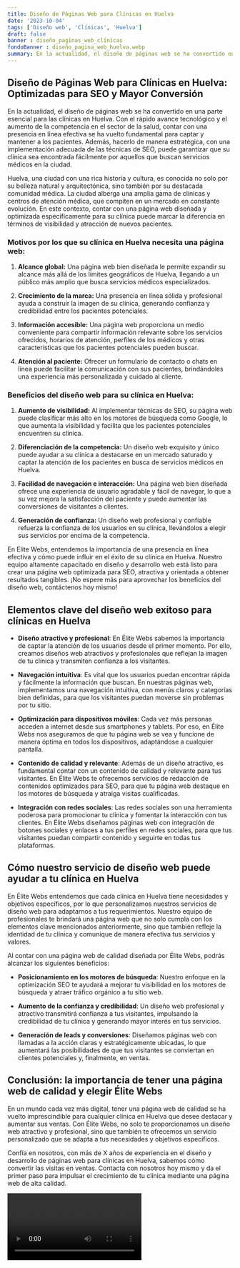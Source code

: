 ```yaml
---
title: Diseño de Páginas Web para Clínicas en Huelva
date: '2023-10-04'
tags: ['Diseño web', 'Clínicas', 'Huelva']
draft: false
banner : diseño_paginas_web_clínicas
fondoBanner : diseño_pagina_web_huelva.webp
summary: En la actualidad, el diseño de páginas web se ha convertido en una parte esencial para las clínicas en Huelva. Con el rápido avance tecnológico y el aumento de la competencia en el sector de la salud, contar con una presencia en línea efectiva se ha vuelto fundamental para captar y mantener a los pacientes. Además, hacerlo de manera estratégica, con una implementación adecuada de las técnicas de SEO, puede garantizar que su clínica sea encontrada fácilmente por aquellos que buscan servicios médicos en la ciudad.
---
```


## **Diseño de Páginas Web para Clínicas en Huelva: Optimizadas para SEO y Mayor Conversión**

En la actualidad, el diseño de páginas web se ha convertido en una parte esencial para las clínicas en Huelva. Con el rápido avance tecnológico y el aumento de la competencia en el sector de la salud, contar con una presencia en línea efectiva se ha vuelto fundamental para captar y mantener a los pacientes. Además, hacerlo de manera estratégica, con una implementación adecuada de las técnicas de SEO, puede garantizar que su clínica sea encontrada fácilmente por aquellos que buscan servicios médicos en la ciudad.

Huelva, una ciudad con una rica historia y cultura, es conocida no solo por su belleza natural y arquitectónica, sino también por su destacada comunidad médica. La ciudad alberga una amplia gama de clínicas y centros de atención médica, que compiten en un mercado en constante evolución. En este contexto, contar con una página web diseñada y optimizada específicamente para su clínica puede marcar la diferencia en términos de visibilidad y atracción de nuevos pacientes.

### **Motivos por los que su clínica en Huelva necesita una página web:**

1. **Alcance global:** Una página web bien diseñada le permite expandir su alcance más allá de los límites geográficos de Huelva, llegando a un público más amplio que busca servicios médicos especializados.

2. **Crecimiento de la marca:** Una presencia en línea sólida y profesional ayuda a construir la imagen de su clínica, generando confianza y credibilidad entre los pacientes potenciales.

3. **Información accesible:** Una página web proporciona un medio conveniente para compartir información relevante sobre los servicios ofrecidos, horarios de atención, perfiles de los médicos y otras características que los pacientes potenciales pueden buscar.

4. **Atención al paciente:** Ofrecer un formulario de contacto o chats en línea puede facilitar la comunicación con sus pacientes, brindándoles una experiencia más personalizada y cuidado al cliente.

### **Beneficios del diseño web para su clínica en Huelva:**

1. **Aumento de visibilidad:** Al implementar técnicas de SEO, su página web puede clasificar más alto en los motores de búsqueda como Google, lo que aumenta la visibilidad y facilita que los pacientes potenciales encuentren su clínica.

2. **Diferenciación de la competencia:** Un diseño web exquisito y único puede ayudar a su clínica a destacarse en un mercado saturado y captar la atención de los pacientes en busca de servicios médicos en Huelva.

3. **Facilidad de navegación e interacción:** Una página web bien diseñada ofrece una experiencia de usuario agradable y fácil de navegar, lo que a su vez mejora la satisfacción del paciente y puede aumentar las conversiones de visitantes a clientes.

4. **Generación de confianza:** Un diseño web profesional y confiable refuerza la confianza de los usuarios en su clínica, llevándolos a elegir sus servicios por encima de la competencia.

En Elite Webs, entendemos la importancia de una presencia en línea efectiva y cómo puede influir en el éxito de su clínica en Huelva. Nuestro equipo altamente capacitado en diseño y desarrollo web está listo para crear una página web optimizada para SEO, atractiva y orientada a obtener resultados tangibles. ¡No espere más para aprovechar los beneficios del diseño web, contáctenos hoy mismo!

<GifSeo />

<Cta />

## Elementos clave del diseño web exitoso para clínicas en Huelva

- **Diseño atractivo y profesional**: En Élite Webs sabemos la importancia de captar la atención de los usuarios desde el primer momento. Por ello, creamos diseños web atractivos y profesionales que reflejan la imagen de tu clínica y transmiten confianza a los visitantes.

- **Navegación intuitiva**: Es vital que los usuarios puedan encontrar rápida y fácilmente la información que buscan. En nuestras páginas web, implementamos una navegación intuitiva, con menús claros y categorías bien definidas, para que los visitantes puedan moverse sin problemas por tu sitio.

- **Optimización para dispositivos móviles**: Cada vez más personas acceden a internet desde sus smartphones y tablets. Por eso, en Élite Webs nos aseguramos de que tu página web se vea y funcione de manera óptima en todos los dispositivos, adaptándose a cualquier pantalla.

- **Contenido de calidad y relevante**: Además de un diseño atractivo, es fundamental contar con un contenido de calidad y relevante para tus visitantes. En Élite Webs te ofrecemos servicios de redacción de contenidos optimizados para SEO, para que tu página web destaque en los motores de búsqueda y atraiga visitas cualificadas.

- **Integración con redes sociales**: Las redes sociales son una herramienta poderosa para promocionar tu clínica y fomentar la interacción con tus clientes. En Élite Webs diseñamos páginas web con integración de botones sociales y enlaces a tus perfiles en redes sociales, para que tus visitantes puedan compartir contenido y seguirte en todas tus plataformas.

## Cómo nuestro servicio de diseño web puede ayudar a tu clínica en Huelva

En Élite Webs entendemos que cada clínica en Huelva tiene necesidades y objetivos específicos, por lo que personalizamos nuestros servicios de diseño web para adaptarnos a tus requerimientos. Nuestro equipo de profesionales te brindará una página web que no solo cumpla con los elementos clave mencionados anteriormente, sino que también refleje la identidad de tu clínica y comunique de manera efectiva tus servicios y valores.

Al contar con una página web de calidad diseñada por Élite Webs, podrás alcanzar los siguientes beneficios:

- **Posicionamiento en los motores de búsqueda**: Nuestro enfoque en la optimización SEO te ayudará a mejorar tu visibilidad en los motores de búsqueda y atraer tráfico orgánico a tu sitio web.

- **Aumento de la confianza y credibilidad**: Un diseño web profesional y atractivo transmitirá confianza a tus visitantes, impulsando la credibilidad de tu clínica y generando mayor interés en tus servicios.

- **Generación de leads y conversiones**: Diseñamos páginas web con llamadas a la acción claras y estratégicamente ubicadas, lo que aumentará las posibilidades de que tus visitantes se conviertan en clientes potenciales y, finalmente, en ventas.

## Conclusión: la importancia de tener una página web de calidad y elegir Élite Webs

En un mundo cada vez más digital, tener una página web de calidad se ha vuelto imprescindible para cualquier clínica en Huelva que desee destacar y aumentar sus ventas. Con Élite Webs, no solo te proporcionamos un diseño web atractivo y profesional, sino que también te ofrecemos un servicio personalizado que se adapta a tus necesidades y objetivos específicos.

Confía en nosotros, con más de X años de experiencia en el diseño y desarrollo de páginas web para clínicas en Huelva, sabemos cómo convertir las visitas en ventas. Contacta con nosotros hoy mismo y da el primer paso para impulsar el crecimiento de tu clínica mediante una página web de alta calidad.

<Video />

<CtaBot job='Clínicas' city='Huelva'/>

<Gmaps query='Huelva+españa+maps' />